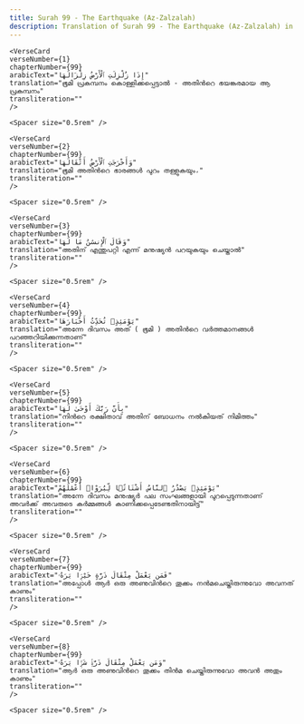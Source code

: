 ```yaml
---
title: Surah 99 - The Earthquake (Az-Zalzalah)  
description: Translation of Surah 99 - The Earthquake (Az-Zalzalah) in Malayalam
---
```







    <VerseCard 
    verseNumber={1}
    chapterNumber={99}
    arabicText="إِذَا زُلْزِلَتِ ٱلْأَرْضُ زِلْزَالَهَا"
    translation="ഭൂമി പ്രകമ്പനം കൊള്ളിക്കപ്പെട്ടാല്‍ - അതിന്‍റെ ഭയങ്കരമായ ആ പ്രകമ്പനം"
    transliteration=""
    />

    <Spacer size="0.5rem" />
                
    <VerseCard 
    verseNumber={2}
    chapterNumber={99}
    arabicText="وَأَخْرَجَتِ ٱلْأَرْضُ أَثْقَالَهَا"
    translation="ഭൂമി അതിന്‍റെ ഭാരങ്ങള്‍ പുറം തള്ളുകയും،"
    transliteration=""
    />

    <Spacer size="0.5rem" />
                
    <VerseCard 
    verseNumber={3}
    chapterNumber={99}
    arabicText="وَقَالَ ٱلْإِنسَٰنُ مَا لَهَا"
    translation="അതിന്‌ എന്തുപറ്റി എന്ന്‌ മനുഷ്യന്‍ പറയുകയും ചെയ്താല്‍"
    transliteration=""
    />

    <Spacer size="0.5rem" />
                
    <VerseCard 
    verseNumber={4}
    chapterNumber={99}
    arabicText="يَوْمَئِذٍۢ تُحَدِّثُ أَخْبَارَهَا"
    translation="അന്നേ ദിവസം അത്‌ ( ഭൂമി ) അതിന്‍റെ വര്‍ത്തമാനങ്ങള്‍ പറഞ്ഞറിയിക്കുന്നതാണ്‌"
    transliteration=""
    />

    <Spacer size="0.5rem" />
                
    <VerseCard 
    verseNumber={5}
    chapterNumber={99}
    arabicText="بِأَنَّ رَبَّكَ أَوْحَىٰ لَهَا"
    translation="നിന്‍റെ രക്ഷിതാവ്‌ അതിന്‌ ബോധനം നല്‍കിയത്‌ നിമിത്തം"
    transliteration=""
    />

    <Spacer size="0.5rem" />
                
    <VerseCard 
    verseNumber={6}
    chapterNumber={99}
    arabicText="يَوْمَئِذٍۢ يَصْدُرُ ٱلنَّاسُ أَشْتَاتًۭا لِّيُرَوْا۟ أَعْمَٰلَهُمْ"
    translation="അന്നേ ദിവസം മനുഷ്യര്‍ പല സംഘങ്ങളായി പുറപ്പെടുന്നതാണ്‌ അവര്‍ക്ക്‌ അവരുടെ കര്‍മ്മങ്ങള്‍ കാണിക്കപ്പെടേണ്ടതിനായിട്ട്‌"
    transliteration=""
    />

    <Spacer size="0.5rem" />
                
    <VerseCard 
    verseNumber={7}
    chapterNumber={99}
    arabicText="فَمَن يَعْمَلْ مِثْقَالَ ذَرَّةٍ خَيْرًۭا يَرَهُۥ"
    translation="അപ്പോള്‍ ആര്‍ ഒരു അണുവിന്‍റെ തൂക്കം നന്‍മചെയ്തിരുന്നുവോ അവനത്‌ കാണും"
    transliteration=""
    />

    <Spacer size="0.5rem" />
                
    <VerseCard 
    verseNumber={8}
    chapterNumber={99}
    arabicText="وَمَن يَعْمَلْ مِثْقَالَ ذَرَّةٍۢ شَرًّۭا يَرَهُۥ"
    translation="ആര്‍ ഒരു അണുവിന്‍റെ തൂക്കം തിന്‍മ ചെയ്തിരുന്നുവോ അവന്‍ അതും കാണും"
    transliteration=""
    />

    <Spacer size="0.5rem" />
                